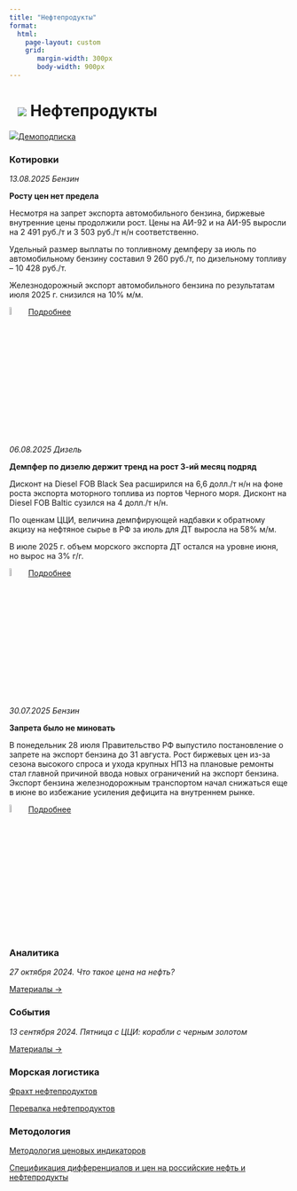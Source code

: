 ```yaml
---
title: "Нефтепродукты"
format: 
  html:
    page-layout: custom
    grid:
       margin-width: 300px
       body-width: 900px
---
```


# ![](../images/icon-oil-products.svg) Нефтепродукты {.my-custom-class style="margin-left:3%;"}

![](../images/icon-subscription.svg)[Демоподписка](../demo-subscription.qmd)

:::::: {.grid style="margin-left:0%"}
::: {.g-col-12 .g-col-sm-12 .g-col-xs-12 .g-col-xl-6 .g-col-md-6 .g-col-lg-6}
### Котировки

*13.08.2025 Бензин*

**Росту цен нет предела**

Несмотря на запрет экспорта автомобильного бензина, биржевые внутренние цены продолжили рост. Цены на АИ-92 и на АИ-95 выросли на 2 491 руб./т и 3 503 руб./т н/н соответственно.

Удельный размер выплаты по топливному демпферу за июль по автомобильному бензину составил 9 260 руб./т, по дизельному топливу – 10 428 руб./т.

Железнодорожный экспорт автомобильного бензина по результатам июля 2025 г. снизился на 10% м/м.

![](../images/icon-locker.svg){width="6%"} [Подробнее](../demo-subscription.qmd)

*06.08.2025 Дизель*

**Демпфер по дизелю держит тренд на рост 3-ий месяц подряд**

Дисконт на Diesel FOB Black Sea расширился на 6,6 долл./т н/н на фоне роста экспорта моторного топлива из портов Черного моря. Дисконт на Diesel FOB Baltic сузился на 4 долл./т н/н.

По оценкам ЦЦИ, величина демпфирующей надбавки к обратному акцизу на нефтяное сырье в РФ за июль для ДТ выросла на 58% м/м.

В июле 2025 г. объем морского экспорта ДТ остался на уровне июня, но вырос на 3% г/г.

![](../images/icon-locker.svg){width="6%"} [Подробнее](../demo-subscription.qmd)

*30.07.2025 Бензин*

**Запрета было не миновать**

В понедельник 28 июля Правительство РФ выпустило постановление о запрете на экспорт бензина до 31 августа. Рост биржевых цен из-за сезона высокого спроса и ухода крупных НПЗ на плановые ремонты стал главной причиной ввода новых ограничений на экспорт бензина. Экспорт бензина железнодорожным транспортом начал снижаться еще в июне во избежание усиления дефицита на внутреннем рынке.

![](../images/icon-locker.svg){width="6%"} [Подробнее](../demo-subscription.qmd)
:::

::: {.g-col-12 .g-col-sm-12 .g-col-xs-12 .g-col-xl-6 .g-col-md-6 .g-col-lg-6}
### Аналитика

*27 октября 2024. Что такое цена на нефть?*

[Материалы →](../events/2024-10-27-crude.qmd)

### События

*13 сентября 2024. Пятница с ЦЦИ: корабли с черным золотом*

[Материалы →](../events/2024-09-13-crude.qmd)
:::

::: {.g-col-12 .g-col-sm-12 .g-col-xs-12 .g-col-xl-6 .g-col-md-6 .g-col-lg-6}
### Морская логистика

[Фрахт нефтепродуктов](freight-products.qmd)

[Перевалка нефтепродуктов](markets-sea-oil-products-ports.qmd)

### Методология

[Методология ценовых индикаторов](../methodology/methodology-benchmark-pbc.qmd)

[Спецификация дифференциалов и цен на российские нефть и нефтепродукты](../methodology/specs-oil.qmd)
:::
::::::
